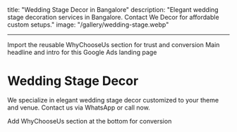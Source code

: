 ## <!-- mdx -->

title: "Wedding Stage Decor in Bangalore"
description: "Elegant wedding stage decoration services in Bangalore. Contact We Decor for affordable custom setups."
image: "/gallery/wedding-stage.webp"

---

<!-- mdx --> Import the reusable WhyChooseUs section for trust and conversion


<!-- mdx --> Main headline and intro for this Google Ads landing page

# Wedding Stage Decor

We specialize in elegant wedding stage decor customized to your theme and venue. Contact us via WhatsApp or call now.

<!-- mdx --> Add WhyChooseUs section at the bottom for conversion

<WhyChooseUs />
